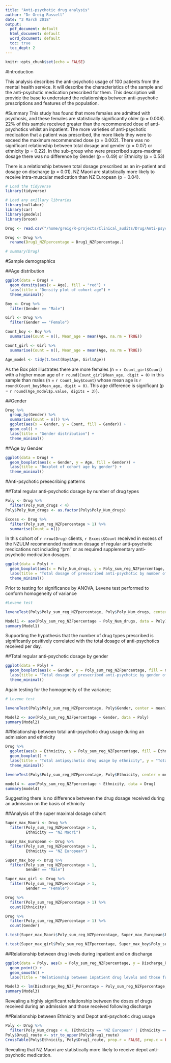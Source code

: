 ```yaml
---
title: "Anti-psychotic drug analysis"
author: "Dr Greig Russell"
date: "2 March 2018"
output:
  pdf_document: default
  html_document: default
  word_document: default
  toc: true
  toc_dept: 2
---
```


```r
knitr::opts_chunk$set(echo = FALSE)
```

\tableofcontents

#Introduction

This analysis describes the anti-psychotic usage of 100 patients from the mental health service. It will describe the characteristics of the sample and the anti-psychotic medication prescribed for them. This description will provide the base to understand the relationships between anti-psychotic prescriptions and features of the population.

#Summary
This study has found that more females are admitted with psychosis, and these females are statistically significantly older (p = 0.008). 22% of this sample received greater than the recommended dose of anti-psychotics whilst an inpatient. The more varieties of anti-psychotic medication that a patient was prescribed, the more likely they were to exceed the maximum recommended dose (p = 0.002). There was no significant relationship between total dosage and gender (p = 0.07) or ethnicity (p = 0.22). In the sub-group who were prescribed supra-maximal dosage there was no difference by Gender (p = 0.49) or Ethnicity (p = 0.53)

There is a relationship between total dosage prescribed as an in-patient and dosage on discharge (p = 0.01). NZ Maori are statistically more likely to receive intra-muscular medication than NZ European (p = 0.04). 


```r
# Load the tidyverse
library(tidyverse)

# Load any axillary libraries
library(nullabor)
library(car)
library(gmodels)
library(broom)
```

```r
Drug <- read.csv("/home/greig/R-projects/Clinical_audits/Drug/Anti-psychotic/Drug.csv", na.strings = "")

Drug <- Drug %>% 
  rename(Drug1_NZFpercentage = Drug1_NZFpercentage.)
```

```r
# summary(Drug)
```

\pagebreak

#Sample demographics

##Age distribution
```r
ggplot(data = Drug) +
  geom_density(aes(x = Age), fill = "red") +
  labs(title = "Density plot of cohort age") +
  theme_minimal()
```

```r
Boy <- Drug %>%
  filter(Gender == "Male")

Girl <- Drug %>%
  filter(Gender == "Female")

Count_boy <- Boy %>%
  summarise(Count = n(), Mean_age = mean(Age, na.rm = TRUE))

Count_girl <- Girl %>%
  summarise(Count = n(), Mean_age = mean(Age, na.rm = TRUE))

Age_model <- tidy(t.test(Boy$Age, Girl$Age))

```

As the Box plot illustrates there are more females (n = ```r Count_girl$Count```) with a higher mean age of ```r round(Count_girl$Mean_age, digit = 0)``` in this sample than males (n = ```r Count_boy$Count```) whose mean age is ```r round(Count_boy$Mean_age, digit = 0)```. This age difference is significant (p = ```r round(Age_model$p.value, digits = 3)```).  

##Gender
```r
Drug %>% 
  group_by(Gender) %>% 
  summarise(Count = n()) %>% 
  ggplot(aes(x = Gender, y = Count, fill = Gender)) +
  geom_col() +
  labs(title = "Gender distribution") +
  theme_minimal()
```

##Age by Gender
```r
ggplot(data = Drug) +
  geom_boxplot(aes(x = Gender, y = Age, fill = Gender)) +
  labs(title = "Boxplot of cohort age by gender") +
  theme_minimal()
```

\pagebreak

#Anti-psychotic presecribing patterns

##Total regular anti-psychotic dosage by number of drug types
```r
Poly <- Drug %>% 
  filter(Poly_Num_drugs < 4)
Poly$Poly_Num_drugs <- as.factor(Poly$Poly_Num_drugs)

Excess <- Drug %>%
  filter(Poly_sum_reg_NZFpercentage > 1) %>% 
  summarise(Count = n())
```

In this cohort of `r nrow(Drug)` clients, `r Excess$Count` received in excess of the NZULM recommended maximum dosage of regular anti-psychotic medications not including "prn" or as required supplementary anti-psychotic medication dosages.

```r
ggplot(data = Poly) +
  geom_boxplot(aes(x = Poly_Num_drugs, y = Poly_sum_reg_NZFpercentage, fill = Poly_Num_drugs)) +
  labs(title = "Total dosage of presecribed anti-psychotic by number of drug types used") +
  theme_minimal()
```


Prior to testing for significance by ANOVA, Levene test performed to conform homogeneity of variance
```r
#Levene test

leveneTest(Poly$Poly_sum_reg_NZFpercentage, Poly$Poly_Num_drugs, center = mean)
```


```r
Model1 <- aov(Poly_sum_reg_NZFpercentage ~ Poly_Num_drugs, data = Poly)
summary(Model1)
```

Supporting the hypothesis that the number of drug types prescribed is significantly positively correlated with the total dosage of anti-psychotics received per day.


##Total regular anti-psychotic dosage by gender
```r
ggplot(data = Poly) +
  geom_boxplot(aes(x = Gender, y = Poly_sum_reg_NZFpercentage, fill = Gender)) +
  labs(title = "Total dosage of presecribed anti-psychotic by gender of the client") +
  theme_minimal()
```

Again testing for the homogeneity of the variance;
```r
# Levene test

leveneTest(Poly$Poly_sum_reg_NZFpercentage, Poly$Gender, center = mean)

```

```r
Model2 <- aov(Poly_sum_reg_NZFpercentage ~ Gender, data = Poly)
summary(Model2)
```

##Relationship between total anti-psychotic drug usage during an admission and ethnicity
```r
Drug %>% 
  ggplot(aes(x = Ethnicity, y = Poly_sum_reg_NZFpercentage, fill = Ethnicity)) +
  geom_boxplot() +
  labs(title = "Total antipsychotic drug usage by ethnicity", y = "Total inpatient anti-psychotic dose as % NZULM") + 
  theme_minimal()
```

```r
leveneTest(Poly$Poly_sum_reg_NZFpercentage, Poly$Ethnicity, center = mean)
```

```r
model4 <- aov(Poly_sum_reg_NZFpercentage ~ Ethnicity, data = Drug)
summary(model4)
```

Suggesting there is no difference between the drug dosage received during an admission on the basis of ethnicity

\pagebreak

##Analysis of the super maximal dosage cohort

```r
Super_max_Maori <- Drug %>%
  filter(Poly_sum_reg_NZFpercentage > 1,
         Ethnicity == "NZ Maori")

Super_max_European <- Drug %>%
  filter(Poly_sum_reg_NZFpercentage > 1,
         Ethnicity == "NZ European")

Super_max_boy <- Drug %>%
  filter(Poly_sum_reg_NZFpercentage > 1,
         Gender == "Male")

Super_max_girl <- Drug %>%
  filter(Poly_sum_reg_NZFpercentage > 1,
         Gender == "Female")

Drug %>%
  filter(Poly_sum_reg_NZFpercentage > 1) %>% 
  count(Ethnicity)

Drug %>%
  filter(Poly_sum_reg_NZFpercentage > 1) %>%
  count(Gender)

t.test(Super_max_Maori$Poly_sum_reg_NZFpercentage, Super_max_European$Poly_sum_reg_NZFpercentage)

t.test(Super_max_girl$Poly_sum_reg_NZFpercentage, Super_max_boy$Poly_sum_reg_NZFpercentage)
```



##Relationship between drug levels during inpatient and on discharge
```r
ggplot(data = Poly, aes(x = Poly_sum_reg_NZFpercentage, y = Discharge_Reg_NZF_Percentage)) +
  geom_point() +
  geom_smooth() +
  labs(Title = "Relationship between inpatient drug levels and those following discharge")
```

```r
Model3 <- lm(Discharge_Reg_NZF_Percentage ~ Poly_sum_reg_NZFpercentage, data = Poly)
summary(Model3)
```

Revealing a highly significant relationship between the doses of drugs received during an admission and those received following discharge

##Relationship between Ethnicity and Depot anti-psychotic drug usage
```r
Poly <- Drug %>%
  filter(Poly_Num_drugs < 4, (Ethnicity == "NZ European" | Ethnicity == "NZ Maori"))
Poly$Drug1_route <- str_to_upper(Poly$Drug1_route)
CrossTable(Poly$Ethnicity, Poly$Drug1_route, prop.r = FALSE, prop.c = FALSE, prop.chisq = FALSE, chisq = TRUE)
```

Revealing that NZ Maori are statistically more likely to receive depot anti-psychotic medication.

